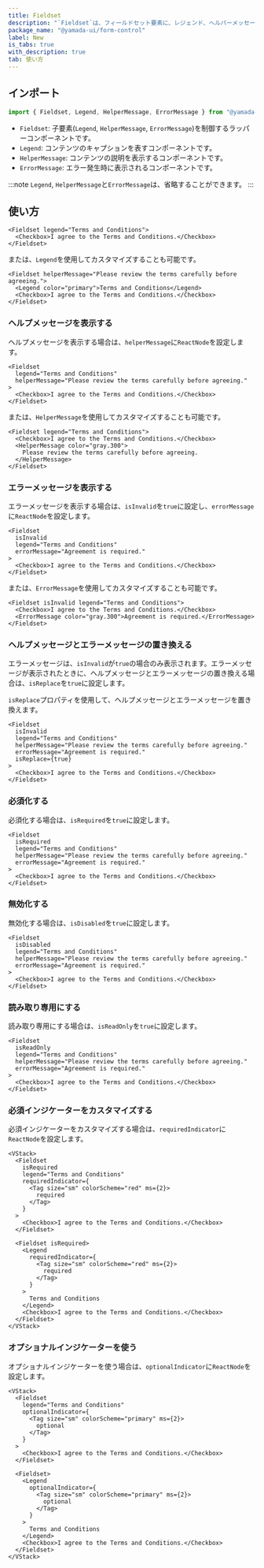 ```yaml
---
title: Fieldset
description: "`Fieldset`は、フィールドセット要素に、レジェンド、ヘルパーメッセージ、エラーメッセージなどをグループ化するために使用されるコンポーネントです。"
package_name: "@yamada-ui/form-control"
label: New
is_tabs: true
with_description: true
tab: 使い方
---
```


## インポート

```ts
import { Fieldset, Legend, HelperMessage, ErrorMessage } from "@yamada-ui/react"
```

- `Fieldset`: 子要素(`Legend`, `HelperMessage`, `ErrorMessage`)を制御するラッパーコンポーネントです。
- `Legend`: コンテンツのキャプションを表すコンポーネントです。
- `HelperMessage`: コンテンツの説明を表示するコンポーネントです。
- `ErrorMessage`: エラー発生時に表示されるコンポーネントです。

:::note
`Legend`, `HelperMessage`と`ErrorMessage`は、省略することができます。
:::

## 使い方

```tsx
<Fieldset legend="Terms and Conditions">
  <Checkbox>I agree to the Terms and Conditions.</Checkbox>
</Fieldset>
```

または、`Legend`を使用してカスタマイズすることも可能です。

```tsx
<Fieldset helperMessage="Please review the terms carefully before agreeing.">
  <Legend color="primary">Terms and Conditions</Legend>
  <Checkbox>I agree to the Terms and Conditions.</Checkbox>
</Fieldset>
```

### ヘルプメッセージを表示する

ヘルプメッセージを表示する場合は、`helperMessage`に`ReactNode`を設定します。

```tsx
<Fieldset
  legend="Terms and Conditions"
  helperMessage="Please review the terms carefully before agreeing."
>
  <Checkbox>I agree to the Terms and Conditions.</Checkbox>
</Fieldset>
```

または、`HelperMessage`を使用してカスタマイズすることも可能です。

```tsx
<Fieldset legend="Terms and Conditions">
  <Checkbox>I agree to the Terms and Conditions.</Checkbox>
  <HelperMessage color="gray.300">
    Please review the terms carefully before agreeing.
  </HelperMessage>
</Fieldset>
```

### エラーメッセージを表示する

エラーメッセージを表示する場合は、`isInvalid`を`true`に設定し、`errorMessage`に`ReactNode`を設定します。

```tsx
<Fieldset
  isInvalid
  legend="Terms and Conditions"
  errorMessage="Agreement is required."
>
  <Checkbox>I agree to the Terms and Conditions.</Checkbox>
</Fieldset>
```

または、`ErrorMessage`を使用してカスタマイズすることも可能です。

```tsx
<Fieldset isInvalid legend="Terms and Conditions">
  <Checkbox>I agree to the Terms and Conditions.</Checkbox>
  <ErrorMessage color="gray.300">Agreement is required.</ErrorMessage>
</Fieldset>
```

### ヘルプメッセージとエラーメッセージの置き換える

エラーメッセージは、`isInvalid`が`true`の場合のみ表示されます。エラーメッセージが表示されたときに、ヘルプメッセージとエラーメッセージの置き換える場合は、`isReplace`を`true`に設定します。

`isReplace`プロパティを使用して、ヘルプメッセージとエラーメッセージを置き換えます。

```tsx
<Fieldset
  isInvalid
  legend="Terms and Conditions"
  helperMessage="Please review the terms carefully before agreeing."
  errorMessage="Agreement is required."
  isReplace={true}
>
  <Checkbox>I agree to the Terms and Conditions.</Checkbox>
</Fieldset>
```

### 必須化する

必須化する場合は、`isRequired`を`true`に設定します。

```tsx
<Fieldset
  isRequired
  legend="Terms and Conditions"
  helperMessage="Please review the terms carefully before agreeing."
  errorMessage="Agreement is required."
>
  <Checkbox>I agree to the Terms and Conditions.</Checkbox>
</Fieldset>
```

### 無効化する

無効化する場合は、`isDisabled`を`true`に設定します。

```tsx
<Fieldset
  isDisabled
  legend="Terms and Conditions"
  helperMessage="Please review the terms carefully before agreeing."
  errorMessage="Agreement is required."
>
  <Checkbox>I agree to the Terms and Conditions.</Checkbox>
</Fieldset>
```

### 読み取り専用にする

読み取り専用にする場合は、`isReadOnly`を`true`に設定します。

```tsx
<Fieldset
  isReadOnly
  legend="Terms and Conditions"
  helperMessage="Please review the terms carefully before agreeing."
  errorMessage="Agreement is required."
>
  <Checkbox>I agree to the Terms and Conditions.</Checkbox>
</Fieldset>
```

### 必須インジケーターをカスタマイズする

必須インジケーターをカスタマイズする場合は、`requiredIndicator`に`ReactNode`を設定します。

```tsx
<VStack>
  <Fieldset
    isRequired
    legend="Terms and Conditions"
    requiredIndicator={
      <Tag size="sm" colorScheme="red" ms={2}>
        required
      </Tag>
    }
  >
    <Checkbox>I agree to the Terms and Conditions.</Checkbox>
  </Fieldset>

  <Fieldset isRequired>
    <Legend
      requiredIndicator={
        <Tag size="sm" colorScheme="red" ms={2}>
          required
        </Tag>
      }
    >
      Terms and Conditions
    </Legend>
    <Checkbox>I agree to the Terms and Conditions.</Checkbox>
  </Fieldset>
</VStack>
```

### オプショナルインジケーターを使う

オプショナルインジケーターを使う場合は、`optionalIndicator`に`ReactNode`を設定します。

```tsx
<VStack>
  <Fieldset
    legend="Terms and Conditions"
    optionalIndicator={
      <Tag size="sm" colorScheme="primary" ms={2}>
        optional
      </Tag>
    }
  >
    <Checkbox>I agree to the Terms and Conditions.</Checkbox>
  </Fieldset>

  <Fieldset>
    <Legend
      optionalIndicator={
        <Tag size="sm" colorScheme="primary" ms={2}>
          optional
        </Tag>
      }
    >
      Terms and Conditions
    </Legend>
    <Checkbox>I agree to the Terms and Conditions.</Checkbox>
  </Fieldset>
</VStack>
```
